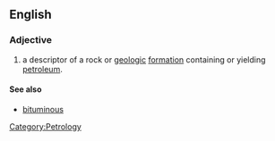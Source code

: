 ==English==

===Adjective===
{{en-adj}} 

# {{geology}} a descriptor of a rock or [[geologic]] [[formation]] containing or yielding [[petroleum]].
 
====See also====
*[[bituminous]]

[[Category:Petrology]]